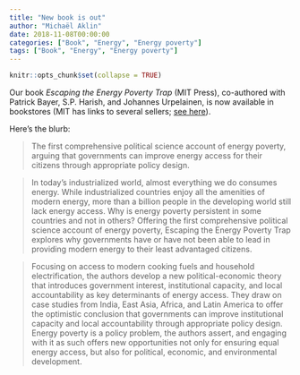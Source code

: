```yaml
---
title: "New book is out"
author: "Michaël Aklin"
date: 2018-11-08T00:00:00
categories: ["Book", "Energy", "Energy poverty"]
tags: ["Book", "Energy", "Energy poverty"]
---
```


```r
knitr::opts_chunk$set(collapse = TRUE)
```

Our book _Escaping the Energy Poverty Trap_ (MIT Press), co-authored with Patrick Bayer, S.P. Harish, and Johannes Urpelainen, is now available in bookstores (MIT has links to several sellers; [see here](https://mitpress.mit.edu/books/escaping-energy-poverty-trap)). 

Here's the blurb:

> The first comprehensive political science account of energy poverty, arguing that governments can improve energy access for their citizens through appropriate policy design.

> In today's industrialized world, almost everything we do consumes energy. While industrialized countries enjoy all the amenities of modern energy, more than a billion people in the developing world still lack energy access. Why is energy poverty persistent in some countries and not in others? Offering the first comprehensive political science account of energy poverty, Escaping the Energy Poverty Trap explores why governments have or have not been able to lead in providing modern energy to their least advantaged citizens.

> Focusing on access to modern cooking fuels and household electrification, the authors develop a new political-economic theory that introduces government interest, institutional capacity, and local accountability as key determinants of energy access. They draw on case studies from India, East Asia, Africa, and Latin America to offer the optimistic conclusion that governments can improve institutional capacity and local accountability through appropriate policy design. Energy poverty is a policy problem, the authors assert, and engaging with it as such offers new opportunities not only for ensuring equal energy access, but also for political, economic, and environmental development.

